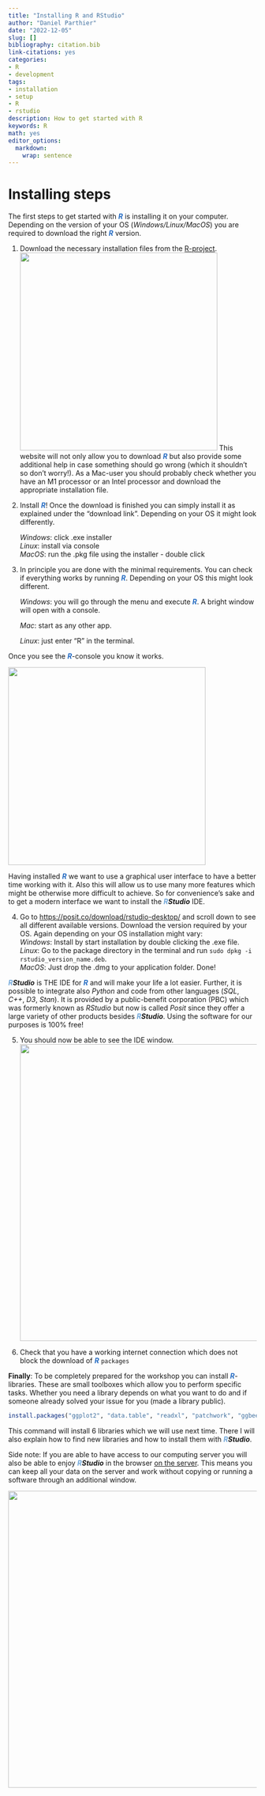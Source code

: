 ```yaml
---
title: "Installing R and RStudio"
author: "Daniel Parthier"
date: "2022-12-05"
slug: []
bibliography: citation.bib
link-citations: yes
categories:
- R
- development
tags:
- installation
- setup
- R
- rstudio
description: How to get started with R
keywords: R
math: yes
editor_options: 
  markdown: 
    wrap: sentence
---
```


<!-- <script src="https://polyfill.io/v3/polyfill.min.js?features=es6"></script> -->

<!-- <script id="MathJax-script" async src="https://cdn.jsdelivr.net/npm/mathjax@3/es5/tex-mml-chtml.js"></script> -->

# Installing steps

The first steps to get started with [***R***]{style="color: #276dc3ff"} is installing it on your computer.
Depending on the version of your OS (*Windows/Linux/MacOS*) you are required to download the right [***R***]{style="color: #276dc3ff"} version.

1.  Download the necessary installation files from the [R-project](https://cran.r-project.org/).
    ![](images/Rinstall.png){width="400"} This website will not only allow you to download [***R***]{style="color: #276dc3ff"} but also provide some additional help in case something should go wrong (which it shouldn't so don't worry!).
    As a Mac-user you should probably check whether you have an M1 processor or an Intel processor and download the appropriate installation file.

2.  Install [***R***]{style="color: #276dc3ff"}!
    Once the download is finished you can simply install it as explained under the "download link".
    Depending on your OS it might look differently.\

    *Windows*: click .exe installer\
    *Linux*: install via console\
    *MacOS*: run the .pkg file using the installer - double click

3.  In principle you are done with the minimal requirements.
    You can check if everything works by running [***R***]{style="color: #276dc3ff"}.
    Depending on your OS this might look different.\

    *Windows*: you will go through the menu and execute [***R***]{style="color: #276dc3ff"}.
    A bright window will open with a console.\

    *Mac*: start as any other app.\

    *Linux*: just enter "R" in the terminal.

Once you see the [***R***]{style="color: #276dc3ff"}-console you know it works.

![](images/console.png){width="400" right="50%"}

Having installed [***R***]{style="color: #276dc3ff"} we want to use a graphical user interface to have a better time working with it.
Also this will allow us to use many more features which might be otherwise more difficult to achieve.
So for convenience's sake and to get a modern interface we want to install the [***R***]{style="color: #75aadbff"}***Studio*** IDE.

4.  Go to <https://posit.co/download/rstudio-desktop/> and scroll down to see all different available versions. Download the version required by your OS. Again depending on your OS installation might vary:\
    *Windows*: Install by start installation by double clicking the .exe file.\
    *Linux*: Go to the package directory in the terminal and run `sudo dpkg -i rstudio_version_name.deb`.\
    *MacOS*: Just drop the .dmg to your application folder. Done!

[***R***]{style="color: #75aadbff"}***Studio*** is THE IDE for [***R***]{style="color: #276dc3ff"} and will make your life a lot easier.
Further, it is possible to integrate also *Python* and code from other languages (*SQL*, *C++*, *D3*, *Stan*).
It is provided by a public-benefit corporation (PBC) which was formerly known as *RStudio* but now is called *Posit* since they offer a large variety of other products besides [***R***]{style="color: #75aadbff"}***Studio***.
Using the software for our purposes is 100% free!

5.  You should now be able to see the IDE window.
    ![](images/rstudio.png){width="600" right="50%"}

6.  Check that you have a working internet connection which does not block the download of [***R***]{style="color: #276dc3ff"} `packages`

**Finally**: To be completely prepared for the workshop you can install [***R***]{style="color: #276dc3ff"}-libraries.
These are small toolboxes which allow you to perform specific tasks.
Whether you need a library depends on what you want to do and if someone already solved your issue for you (made a library public).

```r
install.packages("ggplot2", "data.table", "readxl", "patchwork", "ggbeeswarm", "lme4")
```

This command will install 6 libraries which we will use next time.
There I will also explain how to find new libraries and how to install them with [***R***]{style="color: #75aadbff"}***Studio***.

Side note: If you are able to have access to our computing server you will also be able to enjoy [***R***]{style="color: #75aadbff"}***Studio*** in the browser <u>on the server</u>.
This means you can keep all your data on the server and work without copying or running a software through an additional window.

![](images/RStudio_BCCN.png){width="600"}
